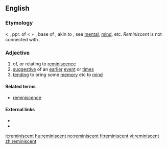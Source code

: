 ==English==

===Etymology===
< {{etyl|la}} {{term|reminiscens}}, ppr. of {{term|reminisci||to remember}} < {{term|re-||again}} + {{term|min-}}, base of {{term|meminisse|me-min-isse|to remember, think over}}, akin to {{term|mens||mind}}; see [[mental]], [[mind]], etc. ''Reminiscent'' is not connected with {{term|remember|lang=en}}.

===Adjective===
{{en-adj}}

# of, or relating to [[reminiscence]]
# [[suggestive]] of an [[earlier]] [[event]] or [[time]]s
# [[tending]] to bring some [[memory]] etc to [[mind]]

====Related terms====
* [[reminiscence]]

====External links====
* {{R:Webster 1913}}
* {{R:Century 1911}}

[[it:reminiscent]]
[[hu:reminiscent]]
[[no:reminiscent]]
[[fi:reminiscent]]
[[vi:reminiscent]]
[[zh:reminiscent]]